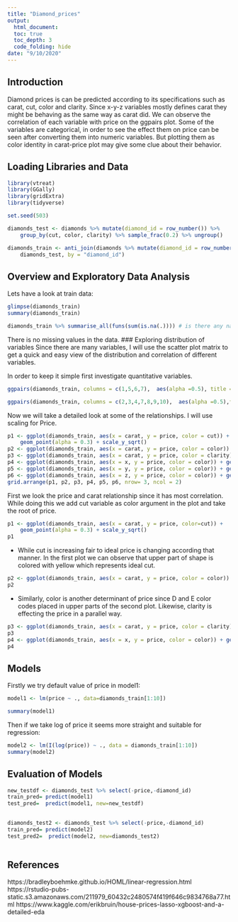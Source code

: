 ```yaml
---
title: "Diamond_prices"
output: 
  html_document:
  toc: true
  toc_depth: 3
  code_folding: hide
date: "9/10/2020"
---
```


## Introduction
Diamond prices is can be predicted according to its specifications such as carat, cut, color and clarity. Since x-y-z variables mostly defines carat they might be behaving as the same way as carat did. We can observe the correlation of each variable with price on the ggpairs plot. Some of the variables are categorical, in order to see the effect them on price can be seen after converting them into numeric variables. But plotting them as color identity in carat-price plot may give some clue about their behavior. 

## Loading Libraries and Data
```r

library(vtreat)
library(GGally)
library(gridExtra)
library(tidyverse)

```

```r

set.seed(503)

diamonds_test <- diamonds %>% mutate(diamond_id = row_number()) %>% 
    group_by(cut, color, clarity) %>% sample_frac(0.2) %>% ungroup()

diamonds_train <- anti_join(diamonds %>% mutate(diamond_id = row_number()), 
    diamonds_test, by = "diamond_id")

```

## Overview and Exploratory Data Analysis
Lets have a look at train data: 
```r
glimpse(diamonds_train)
summary(diamonds_train)

```

```r
diamonds_train %>% summarise_all(funs(sum(is.na(.)))) # is there any na values? 
```
There is no missing values in the data. 
### Exploring distribution of variables
Since there are many variables, I will use the scatter plot matrix to get a quick and easy view of the distribution and correlation of different variables.

In order to keep it simple first investigate quantitative variables. 

```r
ggpairs(diamonds_train, columns = c(1,5,6,7),  aes(alpha =0.5), title = 'Quantitative Variables vs Price')
```
```r
ggpairs(diamonds_train, columns = c(2,3,4,7,8,9,10),  aes(alpha =0.5),title = 'Qualitative Variables vs Price')
```

Now we will take a detailed look at some of the relationships. I will use scaling for Price.


```r

p1 <- ggplot(diamonds_train, aes(x = carat, y = price, color = cut)) + 
    geom_point(alpha = 0.3) + scale_y_sqrt()
p2 <- ggplot(diamonds_train, aes(x = carat, y = price, color = color)) + geom_point(alpha = 0.3) + scale_y_sqrt() #to see how it doing with square root. 
p3 <- ggplot(diamonds_train, aes(x = carat, y = price, color = clarity)) + geom_point(alpha = 0.3) + scale_y_sqrt() 
p4 <- ggplot(diamonds_train, aes(x = x, y = price, color = color)) + geom_point(alpha = 0.3) + scale_y_sqrt()
p5 <- ggplot(diamonds_train, aes(x = y, y = price, color = color)) + geom_point(alpha = 0.3) + scale_y_sqrt() 
p6 <- ggplot(diamonds_train, aes(x = z, y = price, color = color)) + geom_point(alpha = 0.3) + scale_y_sqrt()
grid.arrange(p1, p2, p3, p4, p5, p6, nrow= 3, ncol = 2)
```
First we look the price and carat relationship since it has most correlation. While doing this we add cut variable as color argument in the plot and take the root of price. 
```r
p1 <- ggplot(diamonds_train, aes(x = carat, y = price, color=cut)) + 
    geom_point(alpha = 0.3) + scale_y_sqrt()
p1
```


- While cut is increasing fair to ideal price is changing according that manner. In the first plot we can observe that upper part of shape is colored with yellow which represents ideal cut.
 
```r
p2 <- ggplot(diamonds_train, aes(x = carat, y = price, color = color)) + geom_point(alpha = 0.3) + scale_y_sqrt() #to see how it doing with square root.
p2
```

- Similarly, color is another determinant of price since D and E color codes placed in upper parts of the second plot. Likewise, clarity is effecting the price in a parallel way. 
```r
p3 <- ggplot(diamonds_train, aes(x = carat, y = price, color = clarity)) + geom_point(alpha = 0.3) + scale_y_sqrt()
p3
p4 <- ggplot(diamonds_train, aes(x = x, y = price, color = color)) + geom_point(alpha = 0.3) + scale_y_sqrt()
p4
```

## Models
Firstly we try default value of price in model1: 
```r
model1 <- lm(price ~ ., data=diamonds_train[1:10])

summary(model1)
```
Then if we take log of price it seems more straight and suitable for regression: 
```r
model2 <- lm(I(log(price)) ~ ., data = diamonds_train[1:10])
summary(model2)
```
## Evaluation of Models

```r

new_testdf <- diamonds_test %>% select(-price,-diamond_id)
train_pred= predict(model1) 
test_pred=  predict(model1, new=new_testdf) 
   

```
```r

diamonds_test2 <- diamonds_test %>% select(-price,-diamond_id)
train_pred= predict(model2) 
test_pred2=  predict(model2, new=diamonds_test2) 
   

```

## References
https://bradleyboehmke.github.io/HOML/linear-regression.html
https://rstudio-pubs-static.s3.amazonaws.com/211979_60432c2480574f419f646c9834768a77.html
https://www.kaggle.com/erikbruin/house-prices-lasso-xgboost-and-a-detailed-eda


